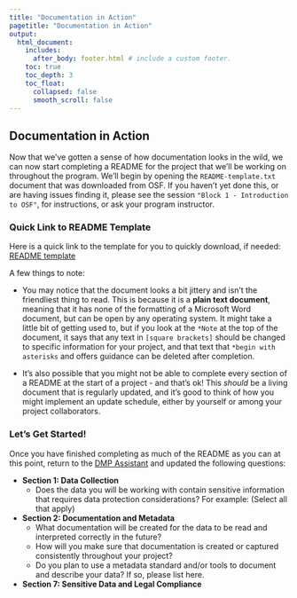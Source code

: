 ```yaml
---
title: "Documentation in Action"
pagetitle: "Documentation in Action"
output:
  html_document:
    includes:
      after_body: footer.html # include a custom footer.
    toc: true
    toc_depth: 3
    toc_float:
      collapsed: false
      smooth_scroll: false
---
```


## Documentation in Action

Now that we've gotten a sense of how documentation looks in the wild, we can now start completing a README for the project that we'll be working on throughout the program.  We'll begin by opening the `README-template.txt` document that was downloaded from OSF.  If you haven't yet done this, or are having issues finding it, please see the session `"Block 1 - Introduction to OSF"`, for instructions, or ask your program instructor.  


### Quick Link to README Template
Here is a quick link to the template for you to quickly download, if needed: [README template](https://ecommons.cornell.edu/items/7dc55694-0131-499b-8df1-fa676c2589e6)


A few things to note:

* You may notice that the document looks a bit jittery and isn't the friendliest thing to read.  This is because it is a **plain text document**, meaning that it has none of the formatting of a Microsoft Word document, but can be open by any operating system.  It might take a little bit of getting used to, but if you look at the `*Note` at the top of the document, it says that any text in `[square brackets]` should be changed to specific information for your project, and that text that `*begin with asterisks` and offers guidance can be deleted after completion.

* It's also possible that you might not be able to complete every section of a README at the start of a project - and that's ok!  This *should* be a living document that is regularly updated, and it's good to think of how you might implement an update schedule, either by yourself or among your project collaborators.


### Let's Get Started!


:::question

Once you have finished completing as much of the README as you can at this point, return to the <a href="https://dmp-pgd.ca/">DMP Assistant</a> and updated the following questions:

* **Section 1: Data Collection** 
    * Does the data you will be working with contain sensitive information that requires data protection considerations? For example: (Select all that apply)
    
* **Section 2: Documentation and Metadata**
    * What documentation will be created for the data to be read and interpreted correctly in the future?
    * How will you make sure that documentation is created or captured consistently throughout your project?
    * Do you plan to use a metadata standard and/or tools to document and describe your data? If so, please list here.
    
* **Section 7: Sensitive Data and Legal Compliance**
    
:::
    
    
    
    




















